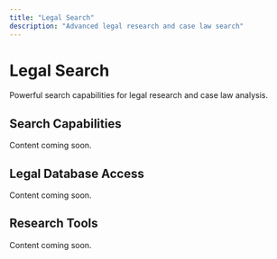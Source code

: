 ```yaml
---
title: "Legal Search"
description: "Advanced legal research and case law search"
---
```


# Legal Search

Powerful search capabilities for legal research and case law analysis.

## Search Capabilities

Content coming soon.

## Legal Database Access

Content coming soon.

## Research Tools

Content coming soon.